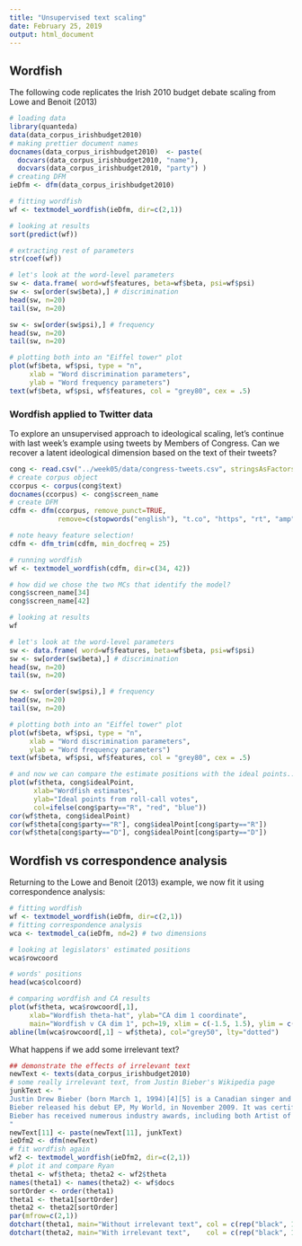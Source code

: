 ```yaml
---
title: "Unsupervised text scaling"
date: February 25, 2019
output: html_document
---
```


## Wordfish

The following code replicates the Irish 2010 budget debate scaling from Lowe and Benoit (2013)

```r
# loading data
library(quanteda)
data(data_corpus_irishbudget2010)
# making prettier document names
docnames(data_corpus_irishbudget2010)  <- paste(
  docvars(data_corpus_irishbudget2010, "name"),
  docvars(data_corpus_irishbudget2010, "party") )
# creating DFM
ieDfm <- dfm(data_corpus_irishbudget2010)

# fitting wordfish
wf <- textmodel_wordfish(ieDfm, dir=c(2,1))

# looking at results
sort(predict(wf))

# extracting rest of parameters
str(coef(wf))

# let's look at the word-level parameters
sw <- data.frame( word=wf$features, beta=wf$beta, psi=wf$psi)
sw <- sw[order(sw$beta),] # discrimination
head(sw, n=20)
tail(sw, n=20)

sw <- sw[order(sw$psi),] # frequency
head(sw, n=20)
tail(sw, n=20)

# plotting both into an "Eiffel tower" plot
plot(wf$beta, wf$psi, type = "n", 
     xlab = "Word discrimination parameters", 
     ylab = "Word frequency parameters")
text(wf$beta, wf$psi, wf$features, col = "grey80", cex = .5)

```

### Wordfish applied to Twitter data

To explore an unsupervised approach to ideological scaling, let's continue with last week's example using tweets by Members of Congress. Can we recover a latent ideological dimension based on the text of their tweets?

```r
cong <- read.csv("../week05/data/congress-tweets.csv", stringsAsFactors=F)
# create corpus object
ccorpus <- corpus(cong$text)
docnames(ccorpus) <- cong$screen_name
# create DFM
cdfm <- dfm(ccorpus, remove_punct=TRUE, 
            remove=c(stopwords("english"), "t.co", "https", "rt", "amp", "http", "t.c", "can"))

# note heavy feature selection!
cdfm <- dfm_trim(cdfm, min_docfreq = 25)

# running wordfish
wf <- textmodel_wordfish(cdfm, dir=c(34, 42))

# how did we chose the two MCs that identify the model?
cong$screen_name[34]
cong$screen_name[42]

# looking at results
wf

# let's look at the word-level parameters
sw <- data.frame( word=wf$features, beta=wf$beta, psi=wf$psi)
sw <- sw[order(sw$beta),] # discrimination
head(sw, n=20)
tail(sw, n=20)

sw <- sw[order(sw$psi),] # frequency
head(sw, n=20)
tail(sw, n=20)

# plotting both into an "Eiffel tower" plot
plot(wf$beta, wf$psi, type = "n", 
     xlab = "Word discrimination parameters", 
     ylab = "Word frequency parameters")
text(wf$beta, wf$psi, wf$features, col = "grey80", cex = .5)

# and now we can compare the estimate positions with the ideal points...
plot(wf$theta, cong$idealPoint,
      xlab="Wordfish estimates", 
      ylab="Ideal points from roll-call votes",
      col=ifelse(cong$party=="R", "red", "blue"))
cor(wf$theta, cong$idealPoint)
cor(wf$theta[cong$party=="R"], cong$idealPoint[cong$party=="R"])
cor(wf$theta[cong$party=="D"], cong$idealPoint[cong$party=="D"])

```

## Wordfish vs correspondence analysis

Returning to the Lowe and Benoit (2013) example, we now fit it using correspondence analysis:

```r
# fitting wordfish
wf <- textmodel_wordfish(ieDfm, dir=c(2,1))
# fitting correspondence analysis
wca <- textmodel_ca(ieDfm, nd=2) # two dimensions

# looking at legislators' estimated positions
wca$rowcoord

# words' positions
head(wca$colcoord)

# comparing wordfish and CA results
plot(wf$theta, wca$rowcoord[,1], 
     xlab="Wordfish theta-hat", ylab="CA dim 1 coordinate",
     main="Wordfish v CA dim 1", pch=19, xlim = c(-1.5, 1.5), ylim = c(-1.5, 1.5))
abline(lm(wca$rowcoord[,1] ~ wf$theta), col="grey50", lty="dotted")
```

What happens if we add some irrelevant text?

```r

## demonstrate the effects of irrelevant text
newText <- texts(data_corpus_irishbudget2010)
# some really irrelevant text, from Justin Bieber's Wikipedia page
junkText <- "   
Justin Drew Bieber (born March 1, 1994)[4][5] is a Canadian singer and songwriter. Bieber's current manager, Scooter Braun first discovered him through his YouTube videos in 2007.[6] Braun was impressed with the videos, and contacted Bieber's mother Pattie about wanting to work with him. After convincing Bieber's mother, Braun arranged for Bieber to meet with Usher in Atlanta, Georgia. Bieber was signed to RBMG,[7] and then to an Island Records recording contract offered by record executive, L.A. Reid.[3][8]\n\n
Bieber released his debut EP, My World, in November 2009. It was certified platinum in the United States. He became the first artist to have seven songs from a debut record to chart on the Billboard Hot 100.[9] Bieber released his first full-length studio album, My World 2.0, in March 2010. It debuted at or near number one in several countries and was certified platinum in the United States. It was preceded by the single \"Baby\", which is also, as of July 2014, the YouTube video with the most dislikes, and the most views on a Vevo platform. He followed up the release of his debut album with his first headlining tour, the My World Tour, the remix albums My Worlds Acoustic and Never Say Never – The Remixes, and the 3D biopic-concert film Justin Bieber: Never Say Never. Bieber released his second studio album Under the Mistletoe in November 2011, when it debuted at number one on the Billboard 200. Bieber released his third studio album Believe in June 2012. It became his fourth chart topper in the United States, debuting at number-one on the Billboard 200.\n\n
Bieber has received numerous industry awards, including both Artist of the Year Awards, at the 2010 American Music Awards, and the 2012 American Music Awards, and was nominated for Best New Artist and Best Pop Vocal Album at the 53rd Grammy Awards. With a global fan base, termed as \"Beliebers\", and over 40 million followers on Twitter, he was named by Forbes magazine in 2012 as the third-most powerful celebrity in the world.[10] However Bieber fell to number 9 on the list in 2013.
"
newText[11] <- paste(newText[11], junkText)
ieDfm2 <- dfm(newText)
# fit wordfish again
wf2 <- textmodel_wordfish(ieDfm2, dir=c(2,1))
# plot it and compare Ryan
theta1 <- wf$theta; theta2 <- wf2$theta
names(theta1) <- names(theta2) <- wf$docs
sortOrder <- order(theta1)
theta1 <- theta1[sortOrder]
theta2 <- theta2[sortOrder]
par(mfrow=c(2,1))
dotchart(theta1, main="Without irrelevant text", col = c(rep("black", 11), "red", rep("black", 2)))
dotchart(theta2, main="With irrelevant text",    col = c(rep("black", 11), "red", rep("black", 2)))

```

